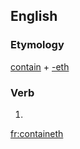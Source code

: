 ==English==

===Etymology===
[[contain]] + [[-eth]]

===Verb===
{{en-verb form}}

# {{archaic third-person singular of|contain}}

[[fr:containeth]]